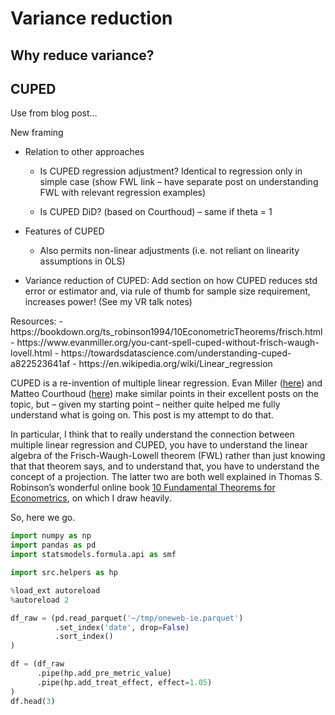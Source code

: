 # Variance reduction

## Why reduce variance?

## CUPED

Use from blog post...

New framing

- Relation to other approaches

  - Is CUPED regression adjustment? Identical to regression only in simple case (show FWL link -- have separate post on understanding FWL with relevant regression examples)

  - Is CUPED DiD? (based on Courthoud) -- same if theta = 1

- Features of CUPED

  - Also permits non-linear adjustments (i.e. not reliant on linearity assumptions in OLS)

- Variance reduction of CUPED: Add section on how CUPED reduces std error or estimator and, via rule of thumb for sample size requirement, increases power! (See my VR talk notes)

Resources:
- https://bookdown.org/ts_robinson1994/10EconometricTheorems/frisch.html
- https://www.evanmiller.org/you-cant-spell-cuped-without-frisch-waugh-lovell.html
- https://towardsdatascience.com/understanding-cuped-a822523641af
- https://en.wikipedia.org/wiki/Linear_regression

CUPED is a re-invention of multiple linear regression. Evan Miller ([here](https://www.evanmiller.org/you-cant-spell-cuped-without-frisch-waugh-lovell.html)) and Matteo Courthoud ([here](https://towardsdatascience.com/understanding-cuped-a822523641af)) make similar points in their excellent posts on the topic, but -- given my starting point -- neither quite helped me fully understand what is going on. This post is my attempt to do that.

In particular, I think that to really understand the connection between multiple linear regression and CUPED, you have to understand the linear algebra of the Frisch-Waugh-Lowell theorem (FWL) rather than just knowing that that theorem says, and to understand that, you have to understand the concept of a projection. The latter two are both well explained in Thomas S. Robinson's wonderful online book [10 Fundamental Theorems for Econometrics](https://bookdown.org/ts_robinson1994/10EconometricTheorems/), on which I draw heavily.

So, here we go.

```python
import numpy as np
import pandas as pd
import statsmodels.formula.api as smf

import src.helpers as hp

%load_ext autoreload
%autoreload 2
```

```python
df_raw = (pd.read_parquet('~/tmp/oneweb-ie.parquet')
          .set_index('date', drop=False)
          .sort_index()
)

df = (df_raw
      .pipe(hp.add_pre_metric_value)
      .pipe(hp.add_treat_effect, effect=1.05)
)
df.head(3)
```

